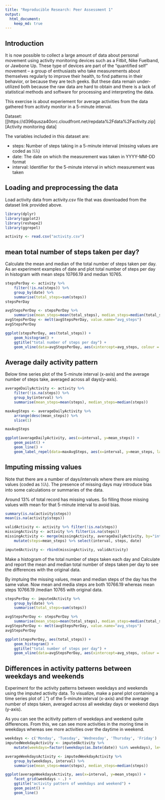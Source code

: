 ```yaml
---
title: "Reproducible Research: Peer Assessment 1"
output: 
  html_document:
    keep_md: true
---
```


## Introduction 

It is now possible to collect a large amount of data about personal movement using activity monitoring devices such as a Fitbit, Nike Fuelband, or Jawbone Up. These type of devices are part of the “quantified self” movement – a group of enthusiasts who take measurements about themselves regularly to improve their health, to find patterns in their behavior, or because they are tech geeks. But these data remain under-utilized both because the raw data are hard to obtain and there is a lack of statistical methods and software for processing and interpreting the data.

This exercise is about experiement for average activities from the data gathered from acitivty monitor in a 5-minute interval. 

Dataset: [[https://d396qusza40orc.cloudfront.net/repdata%2Fdata%2Factivity.zip][Activity monitoring data]

The variables included in this dataset are:

   * steps: Number of steps taking in a 5-minute interval (missing values are coded as 𝙽𝙰)
   * date: The date on which the measurement was taken in YYYY-MM-DD format
   * interval: Identifier for the 5-minute interval in which measurement was taken

## Loading and preprocessing the data
Load activity data from activity.csv file that was downloaded from the dataset link provided above. 

```r
library(dplyr)
library(ggplot2)
library(reshape2)
library(ggrepel)

activity <- read.csv("activity.csv")
```

## mean total number of steps taken per day?
Calculate the mean and median of the total number of steps taken per day. 
As an experiment examples of date and plot total number of steps per day in histogram 
with mean steps 10766.19 and median 10765. 

```r
stepsPerDay <- activity %>% 
    filter(!is.na(steps)) %>% 
    group_by(date) %>%
    summarise(total_steps=sum(steps))
stepsPerDay

avgStepsPerDay <- stepsPerDay %>% 
    summarise(mean_steps=mean(total_steps), median_steps=median(total_steps))
avgStepsPerDay <- melt(avgStepsPerDay, value.name="avg_steps")
avgStepsPerDay

ggplot(stepsPerDay, aes(total_steps)) + 
    geom_histogram() +
    ggtitle("total number of steps per day") + 
    geom_vline(data=avgStepsPerDay, aes(xintercept=avg_steps, colour = variable), show.legend=TRUE)
```

## Average daily activity pattern 
Below time series plot of the 5-minute interval (x-axis) and the average number
of steps take, averaged across all days(y-axis).

```r
averageDailyActivity <- activity %>% 
    filter(!is.na(steps)) %>% 
    group_by(interval) %>% 
    summarise(mean_steps=mean(steps), median_steps=median(steps))

maxAvgSteps <- averageDailyActivity %>% 
    arrange(desc(mean_steps)) %>% 
    slice(1) 

maxAvgSteps

ggplot(averageDailyActivity, aes(x=interval, y=mean_steps)) + 
    geom_point() + 
    geom_line() +
    geom_label_repel(data=maxAvgSteps, aes(x=interval, y=mean_steps, label=mean_steps))
```

## Imputing missing values
Note that there are a number of days/intervals where there are missing values (coded as 𝙽𝙰). The presence of missing days may introduce bias into some calculations or summaries of the data. 

Around 13% of total record has missing values. So filling those missing values with 
mean for that 5-minute interval to avoid bias. 

```r
summary(is.na(activity$steps))
mean(is.na(activity$steps))

validActivity <- activity %>% filter(!is.na(steps))
missingActivity <- activity %>% filter(is.na(steps)) 
missingActivity <- merge(missingActivity, averageDailyActivity, by="interval") %>% 
    mutate(steps=mean_steps) %>% select(interval, steps, date)

imputedActivity <- rbind(missingActivity, validActivity)
```

Make a histogram of the total number of steps taken each day and Calculate and report the mean and median total number of steps taken per day to see the differences with the original data. 

By imptuing the missing values, mean and median steps of the day has the same value. 
Now mean and media steps are both 10766.19 whereas mean steps 10766.19 /median 10765 with original data.  

```r
stepsPerDay <- imputedActivity %>% 
    group_by(date) %>%
    summarise(total_steps=sum(steps))

avgStepsPerDay <- stepsPerDay %>% 
    summarise(mean_steps=mean(total_steps), median_steps=median(total_steps))
avgStepsPerDay <- melt(avgStepsPerDay, value.name="avg_steps")
avgStepsPerDay

ggplot(stepsPerDay, aes(total_steps)) + 
    geom_histogram() +
    ggtitle("total number of steps per day") + 
    geom_vline(data=avgStepsPerDay, aes(xintercept=avg_steps, colour = variable), show.legend=TRUE) 
```

## Differences in activity patterns between weekdays and weekends

Experiment for the activity patterns between weekdays and weekends using the imputed activity data. To visualize, make a panel plot containing a time series plot of 𝚕") of the 5-minute interval (x-axis) and the average number of steps taken, averaged across all weekday days or weekend days (y-axis). 

As you can see the acitivity pattern of weekdays and weekend quite differences. 
From this, we can see more activities in the moring time in weekdays whereas see more activities over the daytime in weekend. 
 
```r
weekdays <- c('Monday', 'Tuesday', 'Wednesday', 'Thursday', 'Friday')
imputedWeekdayActivity <- imputedActivity %>% 
    mutate(weekdays=factor((weekdays(as.Date(date)) %in% weekdays), levels=c(FALSE, TRUE),labels=c('weekend', 'weekday')))

averageWeekdaysActivity <- imputedWeekdayActivity %>% 
    group_by(weekdays, interval) %>%
    summarise(mean_steps=mean(steps), median_steps=median(steps))

ggplot(averageWeekdaysActivity, aes(x=interval, y=mean_steps)) + 
    facet_grid(weekdays ~ .) +
    ggtitle("activity pattern of weekdays and weekend") + 
    geom_point() + 
    geom_line()
```